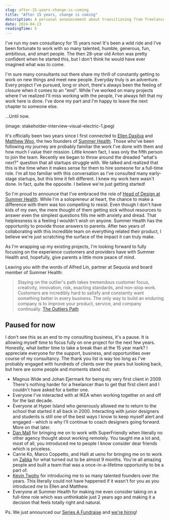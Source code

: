 ```yaml
---
slug: after-15-years-change-is-coming
title: "After 15 years, change is coming"
description: A personal announcement about transitioning from freelance consulting to a new role at a design agency, reflecting on past experiences and future aspirations.
date: 2024-04-23
readingTime: 5
---
```


I've run my own consultancy for 15 years now! It's been a wild ride and I've been fortunate to work with so many talented, humble, generous, fun, ambitious, and smart people. The then 28-year old Anton was pretty confident when he started this, but I don't think he would have ever imagined what was to come. 

I'm sure many consultants out there share my thrill of constantly getting to work on new things and meet new people. Everyday truly is an adventure. Every project I've pursued, long or short, there's always been the feeling of closure when it comes to an "end". While I've worked on many projects where I've realized I'll miss working with the people, I've always felt that my work here is done. I've done my part and I'm happy to leave the next chapter to someone else. 

...Until now. 

(image: stakeholder-interview-visual-electric-1.jpeg)

It's officially been two years since I first connected to <a href="https://twitter.com/ellenjdasilva">Ellen Dasilva</a> and <a href="https://twitter.com/MatthewEdanWoo">Matthew Woo</a>, the two founders of <a href="https://www.summerhealth.com">Summer Health</a>. Those who've been following my journey are probably familiar the work I've done with them and how much I value their mission. Little known fact, I was only the fifth person to join the team. Recently we began to throw around the dreaded "what's next?" question that all startups struggle with. We talked and realized that this is the time when it makes sense for them to hire someone for a full-time role. I'm all too familiar with this conversation as I've consulted many early-stage startups, but this time it felt different. I knew my work here wasn't done. In fact, quite the opposite. I believe we're just getting started! 

So I'm proud to announce that I've embraced the role of <a href="https://www.linkedin.com/in/antonsten/">Head of Design at Summer Health</a>. While I'm a solopreneur at heart, the chance to make a difference with them was too compelling to resist. Even though I don't have kids of my own, the mere thought of them getting sick without resources to answer even the simplest questions fills me with anxiety and dread. That helplessness is a feeling I wouldn't wish on anyone. Summer Health has the opportunity to provide those answers to parents. After two years of collaborating with this incredible team on everything related their product, I believe we're just scratching the surface of the impact it can truly make.

As I'm wrapping up my existing projects, I'm looking forward to fully focusing on the experience customers and providers have with Summer Health and, hopefully, give parents a little more peace of mind. 

Leaving you with the words of Alfred Lin, partner at Sequoia and board member of Summer Health: 

> Staying on the outlier's path takes tremendous customer focus, creativity, innovation, risk, exacting standards, and non-stop work. Customers are incredibly hard to satisfy and constantly want something better in every business. The only way to build an enduring company is to improve your product, service, and company continually.
<a href="https://outlierspath.com/2024/02/06/about-outliers-path/">The Outliers Path</a>
> 

## Paused for now

I don't see this as an end to my consulting business, it's a pause. It is allowing myself time to focus fully on one project for the next few years. Honestly, what better time to take a break than at the 15 year mark? I appreciate everyone for the support, business, and opportunities over course of my consultancy. The thank you list is way too long as I've probably engaged with hundreds of clients over the years but looking back, but here are some people and moments stand out: 

- Magnus Wide and Johan Ejermark for being my very first client in 2009. There's nothing harder for a freelancer than to get that first client and I couldn't have asked for a better one.
- Everyone I've interacted with at IKEA when working together on and off for the last decade.
- Everyone at Hyper Island who generously allowed me to return to the school that started it all back in 2000. Interacting with junior designers and students is still one of the best ways I know to keep myself alert and engaged - which is why I'll continue to coach designers going forward. More on that later.
- <a href="https://twitter.com/danmall">Dan Mall</a> for bringing me on to work with SuperFriendly when literally no other agency thought about working remotely. You taught me a lot and, most of all, you introduced me to people I know consider dear friends which is priceless.
- Carrie Ko, Marco Coppetto, and Halli at ueno for bringing me on to work on <a href="/@/page/IA88QkFoBMgqGU26">Zabka</a> for what turned out to be almost 9 months. You're all amazing people and built a team that was a once-in-a-lifetime opportunity to be a part of.
- <a href="https://twitter.com/kevintwohy">Kevin Twohy</a> for introducing me to so many talented founders over the years. This literally could not have happened if it wasn't for you as you introduced me to Ellen and Matthew.
- Everyone at Summer Health for making me even consider taking on a full-time role which was unthinkable just 2 years ago and making it a decision that feels totally right and natural.

Ps. We just announced our <a href="http://www.summerhealth.com/blog/its-always-summer-time-announcing-our-series-a-fundraise">Series A Fundraise</a> and <a href="https://jobs.ashbyhq.com/summerhealth">we're hiring</a>!